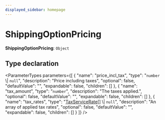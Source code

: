 ```yaml
---
displayed_sidebar: homepage
---
```



# ShippingOptionPricing

 **ShippingOptionPricing**: `Object`

## Type declaration

<ParameterTypes parameters={[
  {
    "name": "price_incl_tax",
    "type": "`number` \\| `null`",
    "description": "Price including taxes",
    "optional": false,
    "defaultValue": "",
    "expandable": false,
    "children": []
  },
  {
    "name": "tax_amount",
    "type": "`number`",
    "description": "The taxes applied.",
    "optional": false,
    "defaultValue": "",
    "expandable": false,
    "children": []
  },
  {
    "name": "tax_rates",
    "type": "[TaxServiceRate](medusa.TaxServiceRate.mdx)[] \\| `null`",
    "description": "An array of applied tax rates",
    "optional": false,
    "defaultValue": "",
    "expandable": false,
    "children": []
  }
]} />

